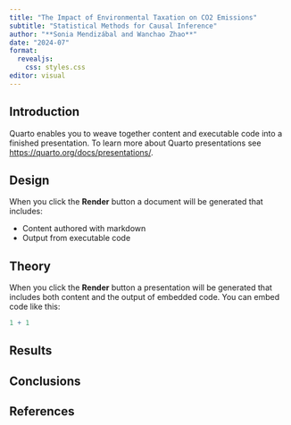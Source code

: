 ```yaml
---
title: "The Impact of Environmental Taxation on CO2 Emissions"
subtitle: "Statistical Methods for Causal Inference"
author: "**Sonia Mendizábal and Wanchao Zhao**"
date: "2024-07"
format: 
  revealjs:
    css: styles.css
editor: visual
---
```



## Introduction

Quarto enables you to weave together content and executable code into a finished presentation. To learn more about Quarto presentations see <https://quarto.org/docs/presentations/>.

## Design

When you click the **Render** button a document will be generated that includes:

-   Content authored with markdown
-   Output from executable code

## Theory

When you click the **Render** button a presentation will be generated that includes both content and the output of embedded code. You can embed code like this:

```r
1 + 1
```

## Results


## Conclusions


## References
